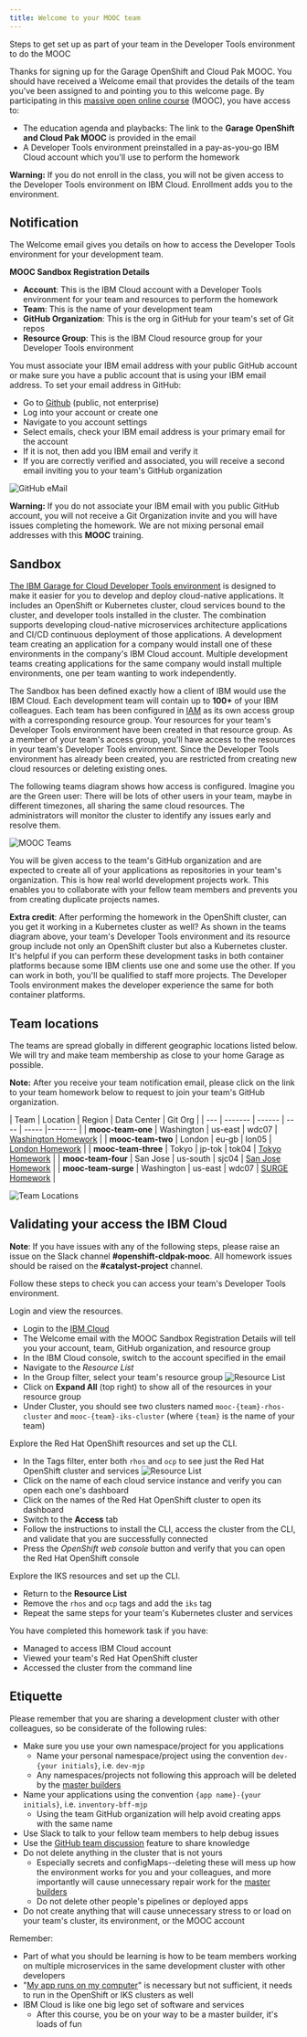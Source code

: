 ```yaml
---
title: Welcome to your MOOC team
---
```


<PageDescription>

Steps to get set up as part of your team in the Developer Tools environment to do the MOOC

</PageDescription>

Thanks for signing up for the Garage OpenShift and Cloud Pak MOOC. You should have received a Welcome email that provides the details of the team you've been assigned to and pointing you to this welcome page. By participating in this [massive open online course](https://en.wikipedia.org/wiki/Massive_open_online_course) (MOOC), you have access to:
- The education agenda and playbacks: The link to the **Garage OpenShift and Cloud Pak MOOC** is provided in the email
- A Developer Tools environment preinstalled in a pay-as-you-go IBM Cloud account which you'll use to perform the homework

<InlineNotification kind="warning">

**Warning:** If you do not enroll in the class, you will not be given access to the Developer Tools environment on IBM Cloud. Enrollment adds you to the environment.

</InlineNotification>

## Notification

The Welcome email gives you details on how to access the Developer Tools environment for your development team.

**MOOC Sandbox Registration Details**
- **Account**: This is the IBM Cloud account with a Developer Tools environment for your team and resources to perform the homework
- **Team**: This is the name of your development team
- **GitHub Organization**: This is the org in GitHub for your team's set of Git repos
- **Resource Group**: This is the IBM Cloud resource group for your Developer Tools environment

You must associate your IBM email address with your public GitHub account or make sure you have a public account that is using your IBM email address. To set your email address in GitHub:
- Go to [Github](https://github.com) (public, not enterprise)
- Log into your account or create one
- Navigate to you account settings
- Select emails, check your IBM email address is your primary email for the account
- If it is not, then add you IBM email and verify it
- If you are correctly verified and associated, you will receive a second email inviting you to your team's GitHub organization

![GitHub eMail](githubemail.png)

<InlineNotification kind="warning">

**Warning:** If you do not associate your IBM email with you public GitHub account, you will not receive
a Git Organization invite and you will have issues completing the homework. We are not mixing personal email addresses with this **MOOC** training.

</InlineNotification>

## Sandbox

[The IBM Garage for Cloud Developer Tools environment](/overview) is designed to make it easier for you to develop and deploy cloud-native applications. It includes an OpenShift or Kubernetes cluster, cloud services bound to the cluster, and developer tools installed in the cluster. The combination supports developing cloud-native microservices architecture applications and CI/CD continuous deployment of those applications. A development team creating an application for a company would install one of these environments in the company's IBM Cloud account. Multiple development teams creating applications for the same company would install multiple environments, one per team wanting to work independently.

The Sandbox has been defined exactly how a client of IBM would use the IBM Cloud. Each development team will contain up to **100+** of your IBM colleagues. Each team has been configured in [IAM](https://cloud.ibm.com/docs/iam) as its own access group with a corresponding resource group. Your resources for your team's Developer Tools environment have been created in that resource group. As a member of your team's access group, you'll have access to the resources in your team's Developer Tools environment. Since the Developer Tools environment has already been created, you are restricted from creating new cloud resources or deleting existing ones.

The following teams diagram shows how access is configured. Imagine you are the Green user: There will be lots of other users in your team, maybe in different timezones, all sharing the same cloud resources. The administrators will monitor the cluster to identify any issues early and resolve them.

![MOOC Teams](moocteams.png)

You will be given access to the team's GitHub organization and are expected to create all of your applications as repositories in your team's organization. This is how real world development projects work. This enables you to collaborate with your fellow team members and  prevents you from creating duplicate projects names.

**Extra credit**: After performing the homework in the OpenShift cluster, can you get it working in a Kubernetes cluster as well? As shown in the teams diagram above, your team's Developer Tools environment and its resource group include not only an OpenShift cluster but also a Kubernetes cluster. It's helpful if you can perform these development tasks in both container platforms because some IBM clients use one and some use the other. If you can work in both, you'll be qualified to staff more projects. The Developer Tools environment makes the developer experience the same for both container platforms.

<p/>

## Team locations

The teams are spread globally in different geographic locations listed below. We will try and make team membership as close to your home Garage as possible.

<InlineNotification>

**Note:** After you receive your team notification email, please click on the link to your team homework below to request to join your team's GitHub organization.

</InlineNotification>

<p></p>
<p></p>
<p></p>

| Team | Location | Region | Data Center | Git Org |
| ---  | ------- | ------ | ---- | ----- |-------- |
| **mooc-team-one** | Washington | us-east | wdc07 | [Washington Homework](https://github.com/mooc-team-one) |
| **mooc-team-two** | London | eu-gb   | lon05    | [London Homework](https://github.com/mooc-team-two) |
| **mooc-team-three** | Tokyo | jp-tok |  tok04   | [Tokyo Homework](https://github.com/mooc-team-three) |
| **mooc-team-four** | San Jose | us-south |  sjc04   | [San Jose Homework](https://github.com/mooc-team-four) |
| **mooc-team-surge** | Washington | us-east |  wdc07   | [SURGE Homework](https://github.com/mooc-team-surge) |

![Team Locations](https://www.ibm.com/cloud-computing/images/bluemix/data-centers/030-Data-Center-Maps_1-0.png)

## Validating your access the IBM Cloud

<InlineNotification>

**Note**: If you have issues with any of the following steps, please raise an issue on the Slack channel **#openshift-cldpak-mooc**. All homework issues should be raised on the **#catalyst-project** channel.

</InlineNotification>

Follow these steps to check you can access your team's Developer Tools environment.

Login and view the resources.

- Login to the [IBM Cloud](https://cloud.ibm.com)
- The Welcome email with the MOOC Sandbox Registration Details will tell you your account, team, GitHub organization, and resource group
- In the IBM Cloud console, switch to the account specified in the email
- Navigate to the *Resource List*
- In the Group filter, select your team's resource group
![Resource List](resourcelist.png)
- Click on **Expand All** (top right) to show all of the resources in your resource group
- Under Cluster, you should see two clusters named `mooc-{team}-rhos-cluster` and `mooc-{team}-iks-cluster` (where `{team}` is the name of your team)

Explore the Red Hat OpenShift resources and set up the CLI.

- In the Tags filter, enter both `rhos` and `ocp` to see just the Red Hat OpenShift cluster and services
![Resource List](devtoolsservices.png)
- Click on the name of each cloud service instance and verify you can open each one's dashboard
- Click on the names of the Red Hat OpenShift cluster to open its dashboard
- Switch to the **Access** tab
- Follow the instructions to install the CLI, access the cluster from the CLI, and validate that you are successfully connected
- Press the *OpenShift web console* button and verify that you can open the Red Hat OpenShift console

Explore the IKS resources and set up the CLI.

- Return to the **Resource List**
- Remove the `rhos` and `ocp` tags and add the `iks` tag
- Repeat the same steps for your team's Kubernetes cluster and services

<InlineNotification kind="success">

You have completed this homework task if you have:
- Managed to access IBM Cloud account
- Viewed your team's Red Hat OpenShift cluster
- Accessed the cluster from the command line

</InlineNotification>

## Etiquette

Please remember that you are sharing a development cluster with other colleagues, so be considerate of the following rules:

- Make sure you use your own namespace/project for you applications
    - Name your personal namespace/project using the convention `dev-{your initials}`, i.e. `dev-mjp`
    - Any namespaces/projects not following this approach will be deleted by the [master builders](https://www.youtube.com/watch?v=Um-PlX6oPBQ)
- Name your applications using the convention `{app name}-{your initials}`, i.e. `inventory-bff-mjp`
    - Using the team GitHub organization will help avoid creating apps with the same name
- Use Slack to talk to your fellow team members to help debug issues
- Use the [GitHub team discussion](https://help.github.com/en/github/building-a-strong-community/about-team-discussions) feature to share knowledge
- Do not delete anything in the cluster that is not yours
    - Especially secrets and configMaps--deleting these will mess up how the environment works for you and your colleagues, and more importantly will cause unnecessary repair work for the [master builders](https://www.youtube.com/watch?v=Um-PlX6oPBQ)
    - Do not delete other people's pipelines or deployed apps
- Do not create anything that will cause unnecessary stress to or load on your team's cluster, its environment, or the MOOC account

Remember:
- Part of what you should be learning is how to be team members working on multiple microservices in the same development cluster with other developers
- "[My app runs on my computer](https://donthitsave.com/comic/2016/07/15/it-works-on-my-computer)" is necessary but not sufficient, it needs to run in the OpenShift or IKS clusters as well
- IBM Cloud is like one big lego set of software and services
    - After this course, you be on your way to be a master builder, it's loads of fun
